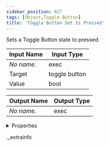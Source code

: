 ```yaml
---
sidebar_position: 827
tags: [Object,Toggle Button]
title: 'Toggle Button Set Is Pressed'
---
```


Sets a Toggle Button state to pressed.



<IChip uuid="fdfb3857-3d13-4d66-9a05-f88586e9f821" />

| Input Name | Input Type |
|-----------|-----------|
| *No name.* | exec |
| Target | toggle button |
| Value | bool |

| Output Name | Output Type |
|-----------|-----------|
| *No name.* | exec |


<details>
  <summary>Properties</summary>
  <div>
    <div>
    <table>
      <thead>
        <tr>
          <th>Room availability:</th>
          <th>Available everywhere</th>
        </tr>
        <tr>
          <th>Is beta required?</th>
          <th>No</th>
        </tr>
        <tr>
          <th>Is this chip a trolling risk?</th>
          <th>No</th>
        </tr>
        <tr>
          <th>Is this chip a role assignment risk?</th>
          <th>No</th>
        </tr>
        <tr>
          <th>Chip UUID</th>
          <th>fdfb3857-3d13-4d66-9a05-f88586e9f821</th>
        </tr>
      </thead>
    </table>
    </div>
  </div>
</details>

._extrainfo